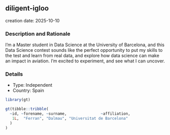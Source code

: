 
## diligent-igloo
creation date: 2025-10-10


### Description and Rationale

I’m a Master student in Data Science at the University of Barcelona, and this Data Science contest sounds like the perfect opportunity to put my skills to the test and learn from real data, and explore how data science can make an impact in aviation. I’m excited to experiment, and see what I can uncover.

### Details

* Type: Independent
* Country: Spain

```r
library(gt)

gt(tibble::tribble(
  ~id, ~forename, ~surname,               ~affiliation,
   1L,  "Ferran", "Dalmau", "Universitat de Barcelona"
  )
)
```
